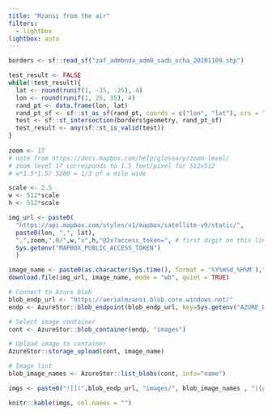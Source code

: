 ```yaml
---
title: "Mzansi from the air"
filters:
  - lightbox
lightbox: auto
---
```


```r
borders <- sf::read_sf("zaf_admbnda_adm0_sadb_ocha_20201109.shp")

test_result <- FALSE
while(!test_result){
  lat <- round(runif(1, -35, -25), 4)
  lon <- round(runif(1, 25, 35), 4)
  rand_pt <- data.frame(lon, lat) 
  rand_pt_sf <- sf::st_as_sf(rand_pt, coords = c("lon", "lat"), crs = "+proj=longlat +datum=WGS84 +no_defs")
  test <- sf::st_intersection(borders$geometry, rand_pt_sf)
  test_result <- any(sf::st_is_valid(test))
}
  
zoom <- 17
# note from https://docs.mapbox.com/help/glossary/zoom-level/
# zoom level 17 corresponds to 1.5 feet/pixel for 512x512
# w*1.5*1.5/ 5280 = 1/3 of a mile wide

scale <- 2.5
w <- 512*scale
h <- 512*scale

img_url <- paste0(
  "https://api.mapbox.com/styles/v1/mapbox/satellite-v9/static/",
  paste0(lon, ",", lat),
  ",",zoom,",0/",w,"x",h,"@2x?access_token=", # first digit on this line is zoom level (between 0 and 22)
  Sys.getenv("MAPBOX_PUBLIC_ACCESS_TOKEN")
  )

image_name <- paste0(as.character(Sys.time(), format = '%Y%m%d_%H%M'),"_",lon,"_",lat,".jpeg")
download.file(img_url, image_name, mode = "wb", quiet = TRUE)
```

```r
# Connect to Azure blob
blob_endp_url <- "https://aerialmzansi.blob.core.windows.net/"
endp <- AzureStor::blob_endpoint(blob_endp_url, key=Sys.getenv("AZURE_BLOB_ACCESS_KEY"))

# Select image container
cont <- AzureStor::blob_container(endp, "images")

# Upload image to container
AzureStor::storage_upload(cont, image_name)

```
::: {layout="[[2, 2], [1]]"}
```r
# Image list
blob_image_names <- AzureStor::list_blobs(cont, info="name")

imgs <- paste0("![](",blob_endp_url, "images/", blob_image_names , "){group=\"group1\" description=\"",blob_image_names,"\"}")

knitr::kable(imgs, col.names = "")
```
:::
